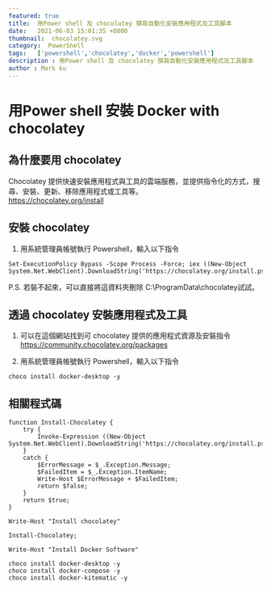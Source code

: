 ```yaml
---
featured: true
title:  用Power shell 及 chocolatey 撰寫自動化安裝應用程式及工具腳本
date:   2021-06-03 15:01:35 +0800
thumbnail:  chocolatey.svg
category:  PowerShell
tags:   ['powershell','chocolatey','docker','powershell']
description : 用Power shell 及 chocolatey 撰寫自動化安裝應用程式及工具腳本
author : Mark ku
---
```

# 用Power shell 安裝 Docker with chocolatey

## 為什麼要用 chocolatey
Chocolatey 提供快速安裝應用程式與工具的雲端服務，並提供指令化的方式，搜尋、安裝、更新、移除應用程式或工具等。<br/>
https://chocolatey.org/install

## 安裝 chocolatey
1. 用系統管理員帳號執行 Powershell，輸入以下指令

```
Set-ExecutionPolicy Bypass -Scope Process -Force; iex ((New-Object System.Net.WebClient).DownloadString('https://chocolatey.org/install.ps1'))  
```
P.S. 若裝不起來，可以直接將這資料夾刪除 C:\ProgramData\chocolatey試試。  

## 透過 chocolatey 安裝應用程式及工具
1. 可以在這個網站找到可 chocolatey 提供的應用程式資源及安裝指令 <br/>
https://community.chocolatey.org/packages

2. 用系統管理員帳號執行 Powershell，輸入以下指令

```
choco install docker-desktop -y
```

## 相關程式碼

```
function Install-Chocolatey {
    try {
        Invoke-Expression ((New-Object System.Net.WebClient).DownloadString('https://chocolatey.org/install.ps1'));
    }
    catch {
        $ErrorMessage = $_.Exception.Message;
        $FailedItem = $_.Exception.ItemName;
        Write-Host $ErrorMessage + $FailedItem;
        return $false;
    }
    return $true;
}

Write-Host "Install chocolatey"

Install-Chocolatey;

Write-Host "Install Docker Software"

choco install docker-desktop -y
choco install docker-compose -y
choco install docker-kitematic -y
```
